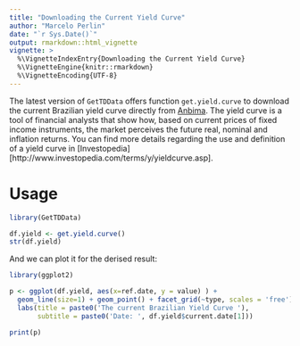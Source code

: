 ```yaml
---
title: "Downloading the Current Yield Curve"
author: "Marcelo Perlin"
date: "`r Sys.Date()`"
output: rmarkdown::html_vignette
vignette: >
  %\VignetteIndexEntry{Downloading the Current Yield Curve}
  %\VignetteEngine{knitr::rmarkdown}
  %\VignetteEncoding{UTF-8}
---
```


The latest version of `GetTDData` offers function `get.yield.curve` to download the current Brazilian yield curve directly from [Anbima](http://www.anbima.com.br/est_termo/CZ.asp). The yield curve is a tool of financial analysts that show how, based on current prices of fixed income instruments, the market perceives the future real, nominal and inflation returns. You can find more details regarding the use and definition of a yield curve in [Investopedia][http://www.investopedia.com/terms/y/yieldcurve.asp].

# Usage

```r
library(GetTDData)

df.yield <- get.yield.curve()  
str(df.yield)
```

And we can plot it for the derised result:

```r
library(ggplot2)

p <- ggplot(df.yield, aes(x=ref.date, y = value) ) +
  geom_line(size=1) + geom_point() + facet_grid(~type, scales = 'free') + 
  labs(title = paste0('The current Brazilian Yield Curve '),
       subtitle = paste0('Date: ', df.yield$current.date[1]))     

print(p)  
  

```

